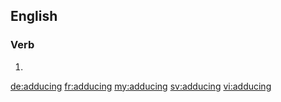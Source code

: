 ==English==

===Verb===
{{head|en}}

# {{present participle of|adduce}}

[[de:adducing]]
[[fr:adducing]]
[[my:adducing]]
[[sv:adducing]]
[[vi:adducing]]